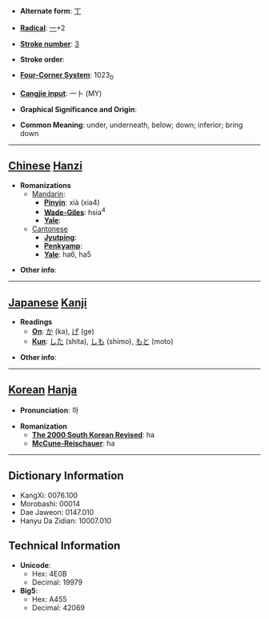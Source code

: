 * '''Alternate form''': [[丅]]

* '''[[Wiktionary:Chinese radical index| Radical]]''': [[Wiktionary:Chinese radical index 一|一]]+2

* '''[[Wiktionary:Chinese total strokes index|Stroke number]]''': [[Wiktionary:Chinese total strokes index 3|3]]

* '''Stroke order''': 

* '''[[Wiktionary:Chinese four corner index|Four-Corner System]]''': 1023<sub>0</sub>

* '''[[Wiktionary:Chinese Cangjie index|Cangjie input]]''': 一卜 (MY)

* '''Graphical Significance and Origin''': 

* '''Common Meaning''': under, underneath, below; down; inferior; bring down

----

== [[Chinese]] [[Hanzi]] ==

* '''Romanizations'''
** [[Mandarin]]:
*** '''[[Pinyin]]''': xià (xia4)
*** '''[[Wade-Giles]]''': hsia<sup>4</sup>
*** '''[[Yale]]''': 
**[[Cantonese]]
***'''[[Jyutping]]''':
***'''[[Penkyamp]]''': 
***'''[[Yale]]''': ha6, ha5

* '''Other info''': 

----

== [[Japanese]] [[Kanji]] ==

* '''Readings'''
** '''[[On]]''': [[か]] (ka), [[げ]] (ge)
** '''[[Kun]]''': [[した]] (shita), [[しも]] (shimo), [[もと]] (moto)

* '''Other info''':  

----

== [[Korean]] [[Hanja]] ==

* '''Pronunciation''': 하

* '''Romanization'''
** '''[[The 2000 South Korean Revised Romanization|The 2000 South Korean Revised]]''': ha
** '''[[McCune-Reischauer]]''': ha

----

== Dictionary Information ==

* KangXi: 0076.100
* Morobashi: 00014
* Dae Jaweon: 0147.010
* Hanyu Da Zidian: 10007.010

== Technical Information ==

* '''Unicode''':
** Hex: 4E0B
** Decimal: 19979
* '''Big5''':
** Hex: A455
** Decimal: 42069